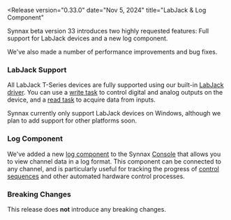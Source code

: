 
<Release
version="0.33.0"
date="Nov 5, 2024"
title="LabJack & Log Component"
>

<LabJack />

Synnax beta version 33 introduces two highly requested features: Full support for
LabJack devices and a new log component.

We've also made a number of performance improvements and bug fixes.

### LabJack Support

All LabJack T-Series devices are fully supported using our built-in [LabJack driver](/reference/device-drivers/labjack).
You can use a [write task](/reference/device-drivers/labjack/write-task) to control
digital and analog outputs on the device, and a [read task](/reference/device-drivers/labjack/read-task) to acquire
data from inputs.

Synnax currently only support LabJack devices on Windows, although we plan to add support
for other platforms soon.

### Log Component

We've added a new [log component](/reference/console/logs) to the Synnax [Console](/reference/console/get-started)
that allows you to view channel data in a log format. This component can be connected
to any channel, and is particularly useful for tracking the progress of [control sequences](/reference/control/get-started)
and other automated hardware control processes.

### Breaking Changes

This release does **not** introduce any breaking changes.

</Release>

